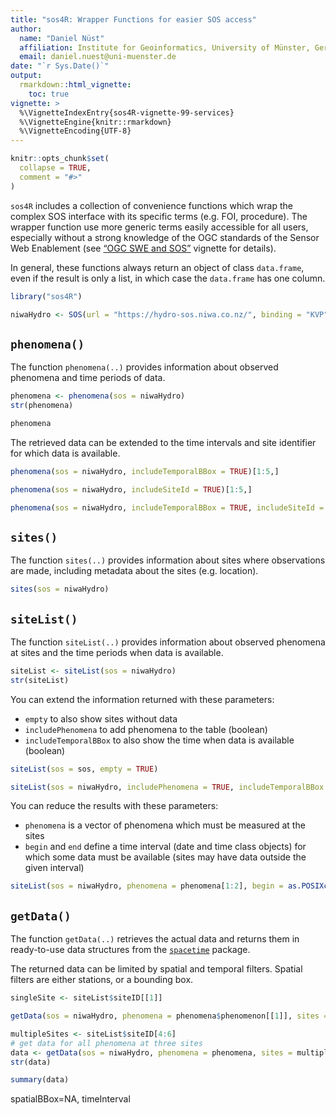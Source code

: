 ```yaml
---
title: "sos4R: Wrapper Functions for easier SOS access"
author:
  name: "Daniel Nüst"
  affiliation: Institute for Geoinformatics, University of Münster, Germany.
  email: daniel.nuest@uni-muenster.de
date: "`r Sys.Date()`"
output:
  rmarkdown::html_vignette:
    toc: true
vignette: >
  %\VignetteIndexEntry{sos4R-vignette-99-services}
  %\VignetteEngine{knitr::rmarkdown}
  %\VignetteEncoding{UTF-8}
---
```


```r
knitr::opts_chunk$set(
  collapse = TRUE,
  comment = "#>"
)
```

`sos4R` includes a collection of convenience functions which wrap the complex SOS interface with its specific terms (e.g. FOI, procedure).
The wrapper function use more generic terms easily accessible for all users, especially without a strong knowledge of the OGC standards of the Sensor Web Enablement (see ["OGC SWE and SOS"](sos4R-vignette-02-ogc-sos.html) vignette for details).

In general, these functions always return an object of class `data.frame`, even if the result is only a list, in which case the `data.frame` has one column.

```r
library("sos4R")

niwaHydro <- SOS(url = "https://hydro-sos.niwa.co.nz/", binding = "KVP", useDCPs = FALSE, version = "2.0.0")
```

## `phenomena()`

The function `phenomena(..)` provides information about observed phenomena and time periods of data.

```r
phenomena <- phenomena(sos = niwaHydro)
str(phenomena)
```

```r
phenomena
```

The retrieved data can be extended to the time intervals and site identifier for which data is available.

```r
phenomena(sos = niwaHydro, includeTemporalBBox = TRUE)[1:5,]
```

```r
phenomena(sos = niwaHydro, includeSiteId = TRUE)[1:5,]
```

```r
phenomena(sos = niwaHydro, includeTemporalBBox = TRUE, includeSiteId = TRUE)[1:5,]
```

## `sites()`

The function `sites(..)` provides information about sites where observations are made, including metadata about the sites (e.g. location).

```r
sites(sos = niwaHydro)
```

## `siteList()`

The function `siteList(..)` provides information about observed phenomena at sites and the time periods when data is available.

```r
siteList <- siteList(sos = niwaHydro)
str(siteList)
```

You can extend the information returned with these parameters:

- `empty` to also show sites without data
- `includePhenomena` to add phenomena to the table (boolean)
- `includeTemporalBBox` to also show the time when data is available (boolean)

```r
siteList(sos = sos, empty = TRUE)
```

```r
siteList(sos = niwaHydro, includePhenomena = TRUE, includeTemporalBBox = TRUE)
```

You can reduce the results with these parameters:

- `phenomena` is a vector of phenomena which must be measured at the sites
- `begin` and `end` define a time interval (date and time class objects) for which some data must be available (sites may have data outside the given interval)

```r
siteList(sos = niwaHydro, phenomena = phenomena[1:2], begin = as.POSIXct("2017-11-01"), end = as.POSIXct("2018-02-20"))
```

## `getData()`

The function `getData(..)` retrieves the actual data and returns them in ready-to-use data structures from the [`spacetime`](https://cran.r-project.org/package=spacetime) package.

The returned data can be limited by spatial and temporal filters.
Spatial filters are either stations, or a bounding box.

```r
singleSite <- siteList$siteID[[1]]

getData(sos = niwaHydro, phenomena = phenomena$phenomenon[[1]], sites = singleSite)
```

```r
multipleSites <- siteList$siteID[4:6]
# get data for all phenomena at three sites
data <- getData(sos = niwaHydro, phenomena = phenomena, sites = multipleSites)
str(data)
```

```r
summary(data)
```

 
spatialBBox=NA,
                    timeInterval